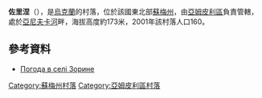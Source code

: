{{coord|51|52|42|N|33|59|20|E|scale:100000|display=title}}

'''佐里涅'''（{{lang-uk|Зорине}}），是[[烏克蘭|烏克蘭]]的村落，位於該國東北部[[蘇梅州|蘇梅州]]，由[[亞姆皮利區|亞姆皮利區]]負責管轄，處於[[亞尼夫卡河|亞尼夫卡河]]畔，海拔高度約173米，2001年該村落人口160。

==參考資料==
* [http://weather.in.ua/ua/symskaja/9133 Погода в селі Зорине]{{Wayback|url=http://weather.in.ua/ua/symskaja/9133 |date=20160305090129 }}

{{DEFAULTSORT:Зорине}}

[[Category:蘇梅州村落|Category:蘇梅州村落]]
[[Category:亞姆皮利區村落|Category:亞姆皮利區村落]]


{{Sumy-geo-stub}}